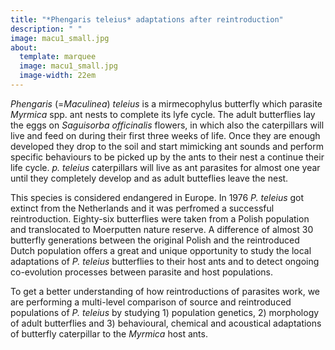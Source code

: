 ```yaml
---
title: "*Phengaris teleius* adaptations after reintroduction"
description: " "
image: macu1_small.jpg
about:
  template: marquee
  image: macu1_small.jpg
  image-width: 22em
---
```


*Phengaris* (=*Maculinea*) *teleius* is a mirmecophylus butterfly which parasite *Myrmica* spp. ant nests to complete its lyfe cycle. The adult butterflies lay the eggs on *Saguisorba officinalis* flowers, in which also the caterpillars will live and feed on during their first three weeks of life. Once they are enough developed they drop to the soil and start mimicking ant sounds and perform specific behaviours to be picked up by the ants to their nest a continue their life cycle. *p. teleius* caterpillars will live as ant parasites for almost one year until they completely develop and as adult butteflies leave the nest.

This species is considered endangered in Europe. In 1976 *P. teleius* got extinct from the Netherlands and it was perfromed a successful reintroduction. Eighty-six butterflies were taken from a Polish population and translocated to Moerputten nature reserve. A difference of almost 30 butterfly generations between the original Polish and the reintroduced Dutch population offers a great and unique opportunity to study the local adaptations of *P. teleius* butterflies to their host ants and to detect ongoing co-evolution processes between parasite and host populations.

To get a better understanding of how reintroductions of parasites work, we are performing a multi-level comparison of source and reintroduced populations of *P. teleius* by studying 1) population genetics, 2) morphology of adult butterflies and 3) behavioural, chemical and acoustical adaptations of butterfly caterpillar to the *Myrmica* host ants.
